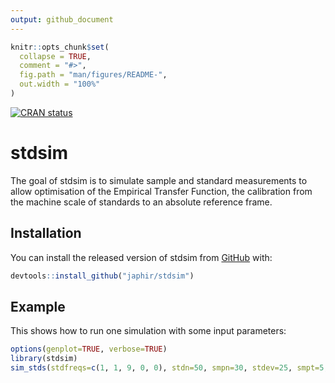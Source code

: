 ```yaml
---
output: github_document
---
```


<!-- README.md is generated from README.Rmd. Please edit that file -->

```r
knitr::opts_chunk$set(
  collapse = TRUE,
  comment = "#>",
  fig.path = "man/figures/README-",
  out.width = "100%"
)
```

 [![CRAN status](https://www.r-pkg.org/badges/version/stdsim)](https://cran.r-project.org/package=stdsim)

# stdsim

The goal of stdsim is to simulate sample and standard measurements to allow optimisation of the Empirical Transfer Function, the calibration from the machine scale of standards to an absolute reference frame.

## Installation

You can install the released version of stdsim from [GitHub](https://github.com/japhir) with:

``` r
devtools::install_github("japhir/stdsim")
```

## Example

This shows how to run one simulation with some input parameters:

```r
options(genplot=TRUE, verbose=TRUE)
library(stdsim)
sim_stds(stdfreqs=c(1, 1, 9, 0, 0), stdn=50, smpn=30, stdev=25, smpt=5, out="pl")
```
